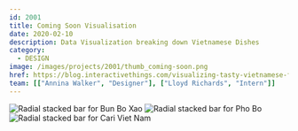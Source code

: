 ```yaml
---
id: 2001
title: Coming Soon Visualisation
date: 2020-02-10
description: Data Visualization breaking down Vietnamese Dishes
category:
  - DESIGN
image: /images/projects/2001/thumb_coming-soon.png
href: https://blog.interactivethings.com/visualizing-tasty-vietnamese-food-929e07a10d5c
team: [["Annina Walker", "Designer"], ["Lloyd Richards", "Intern"]]
---
```


![Radial stacked bar for Bun Bo Xao](/images/projects/2001/coming-soon-01.png)
![Radial stacked bar for Pho Bo](/images/projects/2001/coming-soon-02.png)
![Radial stacked bar for Cari Viet Nam](/images/projects/2001/coming-soon-03.png)
